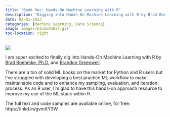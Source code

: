 ```yaml
---
title: "Book Rec: Hands-On Machine Learning with R"
description: "Digging into Hands-On Machine Learning with R by Brad Boehmke, PhD, and Brandon Greenwell."
date: 02-01-2023
categories: [Machine Learning, Data Science]
image: images/handsOnGif.gif
toc-location: right
---
```


![](./images/HOMLR.jpg)

I am super excited to finally dig into Hands-On Machine Learning with R by [Brad Boehmke, Ph.D.](https://www.linkedin.com/in/brad-boehmke-ph-d-9b0a257/) and [Brandon Greenwell](https://www.linkedin.com/in/brandon-greenwell-90310b94/).

There are a ton of solid ML books on the market for Python and R users but I've struggled with developing a best practice ML workflow to make maintainable code and to enhance my sampling, evaluation, and iteration process. As an R user, I'm glad to have this hands-on approach resource to improve my use of the ML stack within R.

The full text and code samples are available online, for free: https://lnkd.in/gvmXY3W


```{=html}
<script>
const tooltipTriggerList = document.querySelectorAll('[data-bs-toggle="tooltip"]')
const tooltipList = [...tooltipTriggerList].map(tooltipTriggerEl => new bootstrap.Tooltip(tooltipTriggerEl))
</script>
<style>
div#quarto-sidebar-glass { display: none !important; }
ul.navbar-nav.navbar-nav-scroll { -webkit-flex-direction: row !important; }
/* #quarto-sidebar { padding: 5px; }
#quarto-sidebar > * { padding: 5px; }
div.sidebar-menu-container > * { padding: 5px 5px 5px 5px; }
#quarto-margin-sidebar { padding: 40px; } */
</style>
```
